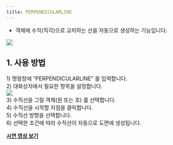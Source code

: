 ```yaml
---
title: PERPENDICULARLINE
---
```



[image1]: ../../../../../assets/images/commands/perpendicularline/image1.png
[image2]: ../../../../../assets/images/commands/perpendicularline/image2.png

* 객체에 수직(직각)으로 교차하는 선을 자동으로 생성하는 기능입니다.

![][image1]

## **1\. 사용 방법**

1\) 명령창에 “PERPENDICULARLINE” 를 입력합니다.  
2\) 대화상자에서 필요한 항목을 설정합니다.  
![][image2]  
3\) 수직선을 그릴 객체(원 또는 호) 를 선택합니다.  
4\) 수직선을 시작할 지점을 클릭합니다.  
5\) 수직선 방향을 선택합니다.  
6\) 선택한 조건에 따라 수직선이 자동으로 도면에 생성됩니다.

[**<Icon name="youtube" class="emoji"/> 시연 영상 보기**]()
